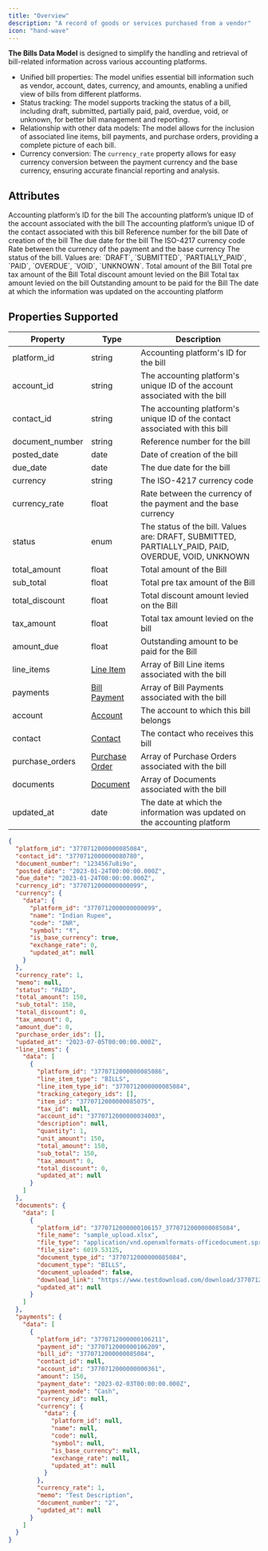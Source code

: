 ```yaml
---
title: "Overview"
description: "A record of goods or services purchased from a vendor"
icon: "hand-wave"
---
```


**The Bills Data Model** is designed to simplify the handling and retrieval of bill-related information across various accounting platforms.

- Unified bill properties: The model unifies essential bill information such as vendor, account, dates, currency, and amounts, enabling a unified view of bills from different platforms.
- Status tracking: The model supports tracking the status of a bill, including draft, submitted, partially paid, paid, overdue, void, or unknown, for better bill management and reporting.
- Relationship with other data models: The model allows for the inclusion of associated line items, bill payments, and purchase orders, providing a complete picture of each bill.
- Currency conversion: The `currency_rate` property allows for easy currency conversion between the payment currency and the base currency, ensuring accurate financial reporting and analysis.

## Attributes

<ResponseField name="platform_id" type="string" required>
  Accounting platform’s ID for the bill
</ResponseField>

<ResponseField name="account_id" type="string" required>
  The accounting platform’s unique ID of the account associated with the bill
</ResponseField>

<ResponseField name="contact_id" type="string" required>
  The accounting platform’s unique ID of the contact associated with this bill
</ResponseField>

<ResponseField name="document_number" type="string" required>
  Reference number for the bill
</ResponseField>

<ResponseField name="posted_date" type="date" required>
  Date of creation of the bill
</ResponseField>

<ResponseField name="due_date" type="date" required>
  The due date for the bill
</ResponseField>

<ResponseField name="currency" type="string" required>
  The ISO-4217 currency code
</ResponseField>

<ResponseField name="currency_rate" type="float" required>
  Rate between the currency of the payment and the base currency
</ResponseField>

<ResponseField name="status" type="enum" required>
  The status of the bill. Values are: `DRAFT`, `SUBMITTED`, `PARTIALLY_PAID`, `PAID`, `OVERDUE`, `VOID`, `UNKNOWN`.
</ResponseField>

<ResponseField name="total_amount" type="float" required>
  Total amount of the Bill
</ResponseField>

<ResponseField name="sub_total" type="float" required>
  Total pre tax amount of the Bill
</ResponseField>

<ResponseField name="total_discount" type="float" required>
  Total discount amount levied on the Bill
</ResponseField>

<ResponseField name="tax_amount" type="float" required>
  Total tax amount levied on the bill
</ResponseField>

<ResponseField name="amount_due" type="float" required>
  Outstanding amount to be paid for the Bill
</ResponseField>

<ResponseField name="line_items" type="Line Item" required>
  <Expandable title="properties">
    <Snippet file="line_items_snippeet.mdx" />
  </Expandable>
</ResponseField>

<ResponseField name="payments" type="Bill Payment" required>
  <Expandable title="properties">
    <Snippet file="bill_payments_snippet.mdx" />
  </Expandable>
</ResponseField>

<ResponseField name="account" type="Account" required>
  <Expandable title="properties">
    <Snippet file="accounts_snippets.mdx" />
  </Expandable>
</ResponseField>

<ResponseField name="contact" type="Contact" required>
  <Expandable title="properties">
    <Snippet file="contact_snippet.mdx" />
  </Expandable>
</ResponseField>

<ResponseField name="purchase_orders" type="Purchase Order" required>
  <Expandable title="properties">
    <Snippet file="purchase_order_snippet.mdx" />
  </Expandable>
</ResponseField>

<ResponseField name="documents" type="Document" required>
  <Expandable title="properties">
    <Snippet file="documents_snippet.mdx" />
  </Expandable>
</ResponseField>

<ResponseField name="updated_at" type="date" required>
  The date at which the information was updated on the accounting platform
</ResponseField>

## Properties Supported

| Property        | Type                                    | Description                                                                                        |
| --------------- | --------------------------------------- | -------------------------------------------------------------------------------------------------- |
| platform_id     | string                                  | Accounting platform's ID for the bill                                                              |
| account_id      | string                                  | The accounting platform's unique ID of the account associated with the bill                        |
| contact_id      | string                                  | The accounting platform's unique ID of the contact associated with this bill                       |
| document_number | string                                  | Reference number for the bill                                                                      |
| posted_date     | date                                    | Date of creation of the bill                                                                       |
| due_date        | date                                    | The due date for the bill                                                                          |
| currency        | string                                  | The ISO-4217 currency code                                                                         |
| currency_rate   | float                                   | Rate between the currency of the payment and the base currency                                     |
| status          | enum                                    | The status of the bill. Values are: DRAFT, SUBMITTED, PARTIALLY_PAID, PAID, OVERDUE, VOID, UNKNOWN |
| total_amount    | float                                   | Total amount of the Bill                                                                           |
| sub_total       | float                                   | Total pre tax amount of the Bill                                                                   |
| total_discount  | float                                   | Total discount amount levied on the Bill                                                           |
| tax_amount      | float                                   | Total tax amount levied on the bill                                                                |
| amount_due      | float                                   | Outstanding amount to be paid for the Bill                                                         |
| line_items      | [Line Item](/docs/line-items)           | Array of Bill Line items associated with the bill                                                  |
| payments        | [Bill Payment](/docs/bill-payments)     | Array of Bill Payments associated with the bill                                                    |
| account         | [Account](/docs/accounts)               | The account to which this bill belongs                                                             |
| contact         | [Contact](/docs/contacts)               | The contact who receives this bill                                                                 |
| purchase_orders | [Purchase Order](/docs/purchase-orders) | Array of Purchase Orders associated with the bill                                                  |
| documents       | [Document](/docs/documents)             | Array of Documents associated with the bill                                                        |
| updated_at      | date                                    | The date at which the information was updated on the accounting platform                           |

<ResponseExample name="The Account Object" >

```json The Bank Account Object
{
  "platform_id": "3770712000000085084",
  "contact_id": "3770712000000080780",
  "document_number": "1234567u8i9o",
  "posted_date": "2023-01-24T00:00:00.000Z",
  "due_date": "2023-01-24T00:00:00.000Z",
  "currency_id": "3770712000000000099",
  "currency": {
    "data": {
      "platform_id": "3770712000000000099",
      "name": "Indian Rupee",
      "code": "INR",
      "symbol": "₹",
      "is_base_currency": true,
      "exchange_rate": 0,
      "updated_at": null
    }
  },
  "currency_rate": 1,
  "memo": null,
  "status": "PAID",
  "total_amount": 150,
  "sub_total": 150,
  "total_discount": 0,
  "tax_amount": 0,
  "amount_due": 0,
  "purchase_order_ids": [],
  "updated_at": "2023-07-05T00:00:00.000Z",
  "line_items": {
    "data": [
      {
        "platform_id": "3770712000000085086",
        "line_item_type": "BILLS",
        "line_item_type_id": "3770712000000085084",
        "tracking_category_ids": [],
        "item_id": "3770712000000085075",
        "tax_id": null,
        "account_id": "3770712000000034003",
        "description": null,
        "quantity": 1,
        "unit_amount": 150,
        "total_amount": 150,
        "sub_total": 150,
        "tax_amount": 0,
        "total_discount": 0,
        "updated_at": null
      }
    ]
  },
  "documents": {
    "data": [
      {
        "platform_id": "3770712000000106157_3770712000000085084",
        "file_name": "sample_upload.xlsx",
        "file_type": "application/vnd.openxmlformats-officedocument.spreadsheetml.sheet",
        "file_size": 6019.53125,
        "document_type_id": "3770712000000085084",
        "document_type": "BILLS",
        "document_uploaded": false,
        "download_link": "https://www.testdownload.com/download/3770712000000106157_3770712000000085084",
        "updated_at": null
      }
    ]
  },
  "payments": {
    "data": [
      {
        "platform_id": "3770712000000106211",
        "payment_id": "3770712000000106209",
        "bill_id": "3770712000000085084",
        "contact_id": null,
        "account_id": "3770712000000000361",
        "amount": 150,
        "payment_date": "2023-02-03T00:00:00.000Z",
        "payment_mode": "Cash",
        "currency_id": null,
        "currency": {
          "data": {
            "platform_id": null,
            "name": null,
            "code": null,
            "symbol": null,
            "is_base_currency": null,
            "exchange_rate": null,
            "updated_at": null
          }
        },
        "currency_rate": 1,
        "memo": "Test Description",
        "document_number": "2",
        "updated_at": null
      }
    ]
  }
}
```

</ResponseExample>
